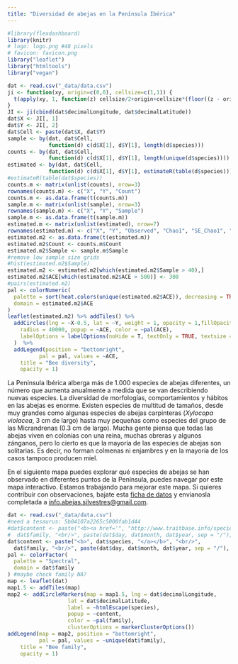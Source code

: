 ```yaml
---
title: "Diversidad de abejas en la Península Ibérica"
---
```


```r
#library(flexdashboard)
library(knitr)
# logo: logo.png #48 pixels
# favicon: favicon.png
library("leaflet")
library("htmltools")
library("vegan")
```


```r
dat <- read.csv("_data/data.csv")
ji <- function(xy, origin=c(0,0), cellsize=c(1,1)) {
  t(apply(xy, 1, function(z) cellsize/2+origin+cellsize*(floor((z - origin)/cellsize))))
}
JI <- ji(cbind(dat$decimalLongitude, dat$decimalLatitude))
dat$X <- JI[, 1]
dat$Y <- JI[, 2]
dat$Cell <- paste(dat$X, dat$Y)
sample <- by(dat, dat$Cell, 
             function(d) c(d$X[1], d$Y[1], length(d$species)))
counts <- by(dat, dat$Cell, 
             function(d) c(d$X[1], d$Y[1], length(unique(d$species))))
estimated <- by(dat, dat$Cell, 
             function(d) c(d$X[1], d$Y[1], estimateR(table(d$species))))
#estimateR(table(dat$species))
counts.m <- matrix(unlist(counts), nrow=3)
rownames(counts.m) <- c("X", "Y", "Count")
counts.m <- as.data.frame(t(counts.m))
sample.m <- matrix(unlist(sample), nrow=3)
rownames(sample.m) <- c("X", "Y", "Sample")
sample.m <- as.data.frame(t(sample.m))
estimated.m <- matrix(unlist(estimated), nrow=7)
rownames(estimated.m) <- c("X", "Y", "Observed", "Chao1", "SE_Chao1", "ACE", "SE_ACE")
estimated.m2 <- as.data.frame(t(estimated.m))
estimated.m2$Count <- counts.m$Count
estimated.m2$Sample <- sample.m$Sample
#remove low sample size grids
#hist(estimated.m2$Sample)
estimated.m2 <- estimated.m2[which(estimated.m2$Sample > 40),]
estimated.m2$ACE[which(estimated.m2$ACE > 500)] <- 300
#pairs(estimated.m2)
pal <- colorNumeric(
  palette = sort(heat.colors(unique(estimated.m2$ACE)), decreasing = TRUE),
  domain = estimated.m2$ACE
)
leaflet(estimated.m2) %>% addTiles() %>%
  addCircles(lng = ~X-0.5, lat = ~Y, weight = 1, opacity = 1,fillOpacity = 0.5,
    radius = 40000, popup = ~ACE, color = ~pal(ACE),
    labelOptions = labelOptions(noHide = T, textOnly = TRUE, textsize = "2000px")
  )  %>%
  addLegend(position = "bottomright", 
          pal = pal, values = ~ACE,
    title = "Bee diversity",
    opacity = 1)
```

La Península Ibérica alberga más de 1.000 especies de abejas diferentes, un número que aumenta anualmente a medida que se van describiendo nuevas especies. La diversidad de morfologías, comportamientos y hábitos en las abejas es enorme. Existen especies de multitud de tamaños, desde muy grandes como algunas especies de abejas carpinteras (*Xylocopa violacea*, 3 cm de largo) hasta muy pequeñas como especies del grupo de las Micrandrenas (0.3 cm de largo). Mucha gente piensa que todas las abejas viven en colonias con una reina, muchas obreras y algunos zánganos, pero lo cierto es que la mayoría de las especies de abejas son solitarias. Es decir, no forman colmenas ni enjambres y en la mayoría de los casos tampoco producen miel.   

En el siguiente mapa puedes explorar qué especies de abejas se han observado en diferentes puntos de la Península, puedes navegar por este mapa interactivo. Estamos trabajando para mejorar este mapa. Si quieres contribuir con observaciones, bajate esta [ficha de datos](media/database_iberian_bees_v3.xlsx) y envianosla completada a [info.abejas.silvestres@gmail.com](mailto:info.abejas.silvestres@gmail.com).

```r
dat <- read.csv("_data/data.csv")
#need a tesaurus: 5b04107a2265c5000fab1d44
#dat$content <- paste("<b><a href='", "http://www.traitbase.info/species?q=",  #"5b04145b2265c5000fab2abf" , "'target='_blank'>", dat$species, "</a></b>", "<br/>", 
#  dat$family, "<br/>", paste(dat$day, dat$month, dat$year, sep = "/"), "<br/>", #dat$recordedBy, "<br/>", sep = "")
dat$content <- paste("<b>", dat$species, "</a></b>", "<br/>", 
  dat$family, "<br/>", paste(dat$day, dat$month, dat$year, sep = "/"), "<br/>", dat$recordedBy, "<br/>", sep = "")
pal <- colorFactor(
  palette = "Spectral",
  domain = dat$family
) #maybe check family NA?
map <- leaflet(dat)
map1.5 <- addTiles(map)
map2 <- addCircleMarkers(map = map1.5, lng = dat$decimalLongitude, 
                   lat = dat$decimalLatitude, 
                   label = ~htmlEscape(species),
                   popup = ~content,
                   color = ~pal(family),
                   clusterOptions = markerClusterOptions())
addLegend(map = map2, position = "bottomright", 
          pal = pal, values = ~unique(dat$family),
    title = "Bee family",
    opacity = 1)
```

